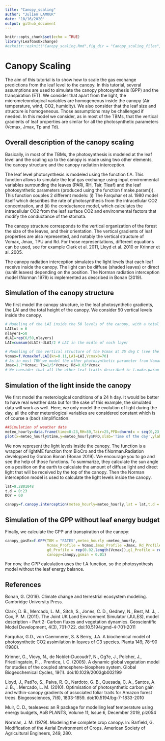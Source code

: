 ```yaml
---
title: "Canopy_scaling"
author: "Julien LAMOUR"
date: "10/16/2020"
output: github_document
---
```


```r

knitr::opts_chunk$set(echo = TRUE)
library(LeafGasExchange)
#ezknitr::ezknit("Canopy_scaling.Rmd",fig_dir = "Canopy_scaling_files",keep_md = TRUE,keep_html=FALSE )
```

# Canopy Scaling


The aim of this tutorial is to show how to scale the gas exchange predictions from the leaf level to the canopy. In this tutorial, several assumptions are used to simulate the canopy photosynthesis (GPP) and the transpiration (ET). We consider that apart from the light, the micrometeorological variables are homogeneous inside the canopy (Air temperature, wind, CO2, humidity). We also consider that the leaf size and structure is homogeneous. Those assumptions may be challenged if needed. In this model we consider, as in most of the TBMs, that the vertical gradients of leaf properties are similar for all the photosynthetic parameters (Vcmax, Jmax, Tp and Td).

## Overall description of the canopy scaling

Basically, in most of the TBMs, the photosynthesis is modeled at the leaf level and the scaling up to the canopy is made using two other elements, the canopy structure and the canopy radiation interception.

The leaf level photosynthesis is modeled using the function f.A. This function allows to simulate the leaf gas exchange using input environmental variables surrounding the leaves (PARi, RH, Tair, Tleaf) and the leaf photosynthetic parameters (produced using the function f.make.param()). This function couples 2 different models:  (i) The Farquhar et al. 1980 model itself which describes the rate of photosynthesis from the intracellular CO2 concentration, and (ii) the conductance model, which calculates the intracellular CO2 from the leaf surface CO2 and environmental factors that modify the conductance of the stomata. 

The canopy structure corresponds to the vertical organization of the forest the size of the leaves, and their orientation. The vertical gradients of leaf properties are also represented, and notably the vertical structure of Vcmax, Jmax, TPU and Rd. For those representations, different equations can be used, see for example Clark et al. 2011, Lloyd et al. 2010 or Krinner et al. 2005. 

The canopy radiation interception simulates the light levels that each leaf receive inside the canopy. The light can be diffuse (shaded leaves) or direct (sunlit leaves) depending on the position. The Norman radiation interception model (Norman 1979) is implemented as described in Bonan (2019).


## Simulation of the canopy structure

We first model the canopy structure, ie the leaf photosynthetic gradients, the LAI and the total height of the canopy. We consider 50 vertical levels inside the canopy.

```r
# Modeling of the LAI inside the 50 levels of the canopy, with a total LAI of 6.2
LAItot = 6
nlayers=50
dLAI=rep(6/50,nlayers)
LAI=cumsum(dLAI)-dLAI/2 # LAI in the midle of each layer

# Modeling of the vertical structure of the Vcmax at 25 deg C (see the help of the function)
Vcmax=f.VcmaxRef.LAI(kn=0.11,LAI=LAI,Vcmax0=70)
# As in most TBM we model the other photosynthetic parameter from Vcmax
Jmax=1.7*Vcmax; Tp=1/5*Vcmax; Rd=0.03*Vcmax
# We consider that all the other leaf traits described in f.make.param are not vertically structured
```


## Simulation of the light inside the canopy

We first model the meterological conditions of a 24 h day. It would be better to have real weather data but for the sake of this example, the simulated data will work as well. Here, we only model the evolution of light during the day, all the other meterological variables are considered constant which is of course a (bad) simplification. 


```r
##Simulation of weather data
meteo_hourly=data.frame(time=0:23,RH=80,Tair=25,PFD=dnorm(x = seq(0,23,1),mean = 12,sd = 2.5)/0.16*2000,Tleaf=25)
plot(x=meteo_hourly$time,y=meteo_hourly$PFD,xlab='Time of the day',ylab='PPFD in micro mol m-2 s-1')

```


We now represent the light levels inside the canopy. The function is a wrapper of lightME function from BioCro and the f.Norman.Radiation developped by Gordon Bonan (Bonan 2019). We encourage you to go and see the help of those functions. To summarize, they calculate the sun angle on a position on the earth to calculate the amount of diffuse light and direct light that will be received by the top of the canopy. Then the Norman interception model is used to calculate the light levels inside the canopy.

```r
lat=9.2801048
t.d = 0:23
DOY = 60

canopy=f.canopy.interception(meteo_hourly=meteo_hourly,lat = lat,t.d = t.d,DOY = DOY,nlayers = nlayers,dLAI = dLAI)

```

## Simulation of the GPP without leaf energy budget

Finally, we calculate the GPP and transpiration of the canopy:

```r
canopy_gasEx=f.GPP(TBM = "FATES",meteo_hourly =meteo_hourly,
                   Vcmax_Profile = Vcmax,Jmax_Profile =Jmax, Rd_Profile =Rd ,Tp_Profile = Tp,
                   g0_Profile = rep(0.02,length(Vcmax)),g1_Profile = rep(4,length(Vcmax)),
                   canopy=canopy,gsmin = 0.01)
```

For now, the GPP calculation uses the f.A function, so the photosynthesis model without the leaf energy balance. 


## References
Bonan, G. (2019). Climate change and terrestrial ecosystem modeling. Cambridge University Press.

Clark, D. B., Mercado, L. M., Sitch, S., Jones, C. D., Gedney, N., Best, M. J., . Cox, P. M. (2011). The Joint UK Land Environment Simulator (JULES), model description - Part 2: Carbon fluxes and vegetation dynamics. Geoscientific Model Development, 4(3), 701-722. doi:10.5194/gmd-4-701-2011

Farquhar, G.D., von Caemmerer, S. & Berry, J.A. A biochemical model of photosynthetic CO2 assimilation in leaves of C3 species. Planta 149, 78–90 (1980).

Krinner, G., Viovy, N., de Noblet-Ducoudr?, N., Og?e, J., Polcher, J., Friedlingstein, P., . Prentice, I. C. (2005). A dynamic global vegetation model for studies of the coupled atmosphere-biosphere system. Global Biogeochemical Cycles, 19(1). doi:10.1029/2003gb002199

Lloyd, J., Pati?o, S., Paiva, R. Q., Nardoto, G. B., Quesada, C. A., Santos, A. J. B., . Mercado, L. M. (2010). Optimisation of photosynthetic carbon gain and within-canopy gradients of associated foliar traits for Amazon forest trees. Biogeosciences, 7(6), 1833-1859. doi:10.5194/bg-7-1833-2010

Muir, C. D., tealeaves: an R package for modelling leaf temperature using energy budgets, AoB PLANTS, Volume 11, Issue 6, December 2019, plz054

Norman, J. M. (1979). Modeling the complete crop canopy. ln: Barﬁeld, G. Modification of the Aerial Environment of Crops. American Society of Agricultural Engineers, 249, 280.





